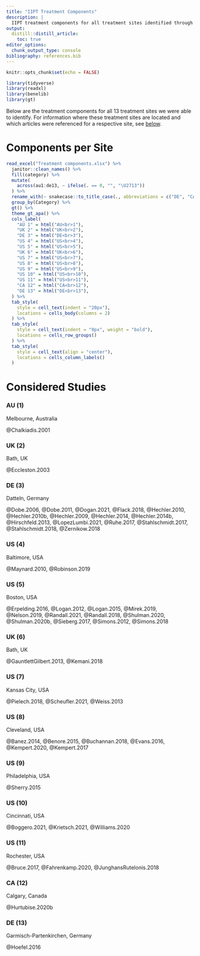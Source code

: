 ```yaml
---
title: "IIPT Treatment Components"
description: |
  IIPT treatment components for all treatment sites identified through our systematic review.
output: 
  distill::distill_article:
    toc: true
editor_options: 
  chunk_output_type: console
bibliography: references.bib
---
```


```r
knitr::opts_chunk$set(echo = FALSE)

library(tidyverse)
library(readxl)
library(benelib)
library(gt)
```

Below are the treatment components for all 13 treatment sites we were able to identify. For information where these treatment sites are located and which articles were referenced for a respective site, see [below](#considered-studies).

# Components per Site

```r
read_excel("Treatment components.xlsx") %>%
  janitor::clean_names() %>% 
  fill(category) %>% 
  mutate(
    across(au1:de13, ~ ifelse(. == 0, "", "\U2713"))
  ) %>% 
  rename_with(~ snakecase::to_title_case(., abbreviations = c("DE", "CA", "UK", "AU", "US"))) %>%
  group_by(Category) %>% 
  gt() %>% 
  theme_gt_apa() %>% 
  cols_label(
    "AU 1" = html("AU<br>1"),
    "UK 2" = html("UK<br>2"),
    "DE 3" = html("DE<br>3"),
    "US 4" = html("US<br>4"),
    "US 5" = html("US<br>5"),
    "UK 6" = html("UK<br>6"),
    "US 7" = html("US<br>7"),
    "US 8" = html("US<br>8"),
    "US 9" = html("US<br>9"),
    "US 10" = html("US<br>10"),
    "US 11" = html("US<br>11"),
    "CA 12" = html("CA<br>12"),
    "DE 13" = html("DE<br>13"),
  ) %>% 
  tab_style(
    style = cell_text(indent = "20px"),
    locations = cells_body(columns = 2)
  ) %>% 
  tab_style(
    style = cell_text(indent = "0px", weight = "bold"),
    locations = cells_row_groups()
  ) %>% 
  tab_style(
    style = cell_text(align = "center"),
    locations = cells_column_labels()
  )
```

# Considered Studies {#considered-studies}

### AU (1)

Melbourne, Australia

@Chalkiadis.2001

### UK (2)

Bath, UK

@Eccleston.2003

### DE (3)

Datteln, Germany

@Dobe.2006, @Dobe.2011, @Dogan.2021, @Flack.2018, @Hechler.2010, @Hechler.2010b, @Hechler.2009, @Hechler.2014, @Hechler.2014b, @Hirschfeld.2013, @LopezLumbi.2021, @Ruhe.2017, @Stahlschmidt.2017, @Stahlschmidt.2018, @Zernikow.2018

### US (4)

Baltimore, USA

@Maynard.2010, @Robinson.2019

### US (5)

Boston, USA

@Erpelding.2016, @Logan.2012, @Logan.2015, @Mirek.2019, @Nelson.2019, @Randall.2021, @Randall.2018, @Shulman.2020, @Shulman.2020b, @Sieberg.2017, @Simons.2012, @Simons.2018

### UK (6)

Bath, UK

@GauntlettGilbert.2013, @Kemani.2018

### US (7)

Kansas City, USA

@Pielech.2018, @Scheufler.2021, @Weiss.2013

### US (8)

Cleveland, USA

@Banez.2014, @Benore.2015, @Buchannan.2018, @Evans.2016, @Kempert.2020, @Kempert.2017

### US (9)

Philadelphia, USA

@Sherry.2015

### US (10)

Cincinnati, USA

@Boggero.2021, @Krietsch.2021, @Williams.2020

### US (11)

Rochester, USA

@Bruce.2017, @Fahrenkamp.2020, @JunghansRutelonis.2018

### CA (12)

Calgary, Canada

@Hurtubise.2020b

### DE (13)

Garmisch-Partenkirchen, Germany

@Hoefel.2016
